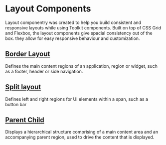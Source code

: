 
<Meta title="Documentation/Lab/Layout/Introduction" />

# Layout Components

Layout componentry was created to help you build consistent and responsive layouts while using Toolkit components.
Built on top of CSS Grid and Flexbox, the layout components give spacial consistency out of the box.
they allow for easy responsive behaviour and customization.

## [Border Layout](/docs/layout-docs-lab-borderlayout--page)

Defines the main content regions of an application, region or widget, such as a footer, header or side navigation.

<Canvas>
  <Story id="layout-lab-borderlayout--toolkit-border-layout" />
</Canvas>

## [Split layout](/docs/layout-docs-lab-splitlayout--page)

Defines left and right regions for UI elements within a span, such as a button bar

<Canvas>
  <Story id="layout-lab-splitlayout--default-split-layout" />
</Canvas>

## [Parent Child](/docs/layout-docs-lab-parentchildlayout--page)

Displays a hierarchical structure comprising of a main content area and an accompanying parent region, used to drive the content that is displayed.

<Canvas>
  <Story id="layout-lab-parentchildlayout--default-parent-child-layout" />
</Canvas>
